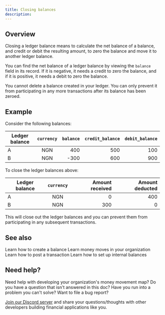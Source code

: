 ```yaml
---
title: Closing balances
description:
---
```


## Overview

Closing a ledger balance means to calculate the net balance of a balance, and credit or debit the resulting amount, to zero the balance and move it to another ledger balance.

You can find the net balance of a ledger balance by viewing the `balance` field in its record. If it is negative, it needs a credit to zero the balance, and if it is positive, it needs a debit to zero the balance.

<Note>
    You cannot delete a balance created in your ledger. You can only prevent it from participating in any more transactions after its balance has been zeroed.
</Note>

## Example

Consider the following balances:

| Ledger balance | `currency` | `balance` | `credit_balance` | `debit_balance`
| --- | :---: | ---: | ---: | ---:
| A | NGN | 400 | 500 | 100
| B | NGN | -300 | 600 | 900

To close the ledger balances above:

| Ledger balance | `currency` | Amount received | Amount deducted
| --- | :---: | ---: | ---:
| A | NGN | 0 | 400
| B | NGN | 300 | 0

This will close out the ledger balances and you can prevent them from participating in any subsequent transactions.

## See also

<CardGroup>
    <Card title="Create a balance" icon="book-open-cover" href="../tutorial/create-a-balance">
        Learn how to create a balance
    </Card>
    <Card title="Money movement map" icon="book-open-cover" href="money-movement-map">
        Learn money moves in your organization
    </Card>
    <Card title="Record a transaction" icon="book-open-cover" href="/ledger/tutorial/record-a-transaction">
        Learn how to post a transaction
    </Card>
    <Card title="Setting up internal balances" icon="book-open-cover" href="/ledger/tutorial/internal-balances">
        Learn how to set up internal balances
    </Card>
</CardGroup>

## Need help?

Need help with developing your organization's money movement map? Do you have a question that isn't answered in this doc? Have you run into a problem you can't solve? Want to file a bug report?

[Join our Discord server](https://discord.gg/7WNv94zPpx) and share your questions/thoughts with other developers building financial applications like you.